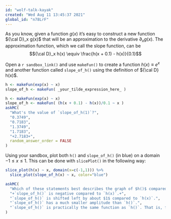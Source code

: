 ```yaml
---
id: "wolf-talk-kayak"
created: "Wed Aug 11 13:45:37 2021"
global_id: "n78LrF"
---
```


As you know, given a function $g(x)$ it's easy to construct a new function ${\cal D}_x g(x)$ that will be an approximation to the derivative $\partial_x g(x)$. The approximation function, which we call the slope function, can be $${\cal D}_x h(x) \equiv \frac{h(x + 0.1) - h(x)}{0.1}$$

Open a `r sandbox_link()` and use `makeFun()` to create a function $h(x) \equiv e^x$ and another function called `slope_of_h()` using the definition of ${\cal D} h(x)$.

```r
h <- makeFun(exp(x) ~ x)
slope_of_h <- makeFun( _your_tilde_expression_here_ )
```

```r
h <- makeFun(exp(x) ~ x)
slope_of_h <- makeFun( (h(x + 0.1) - h(x))/0.1 ~ x )
askMC(
  "What's the value of `slope_of_h(1)`?",
  "0.3749",
  "0.7183",
  "1.3749",
  "1.7183",
  "+2.7183+",
  random_answer_order = FALSE
)
```

Using your sandbox, plot both `h()` and `slope_of_h()` (in blue) on a domain $-1 \leq x \leq 1$. This can be done with `slicePlot()` in the following way:

```r
slice_plot(h(x) ~ x, domain(x=c(-1,1))) %>%
  slice_plot(slope_of_h(x) ~ x, color="blue")
```
```r
askMC(
  "Which of these statements best describes the graph of $h()$ compared to `slope_of_h()`?",
  "+`slope_of_h()` is negative compared to `h(x)`.+",
  "`slope_of_h()` is shifted left by about $1$ compared to `h(x)`.",
  "`slope_of_h()` has a much smaller amplitude than `h()`.", 
  "`slope_of_h()` is practically the same function as `h()`. That is, for any input the output of the two functions is practically the same."
)
```

